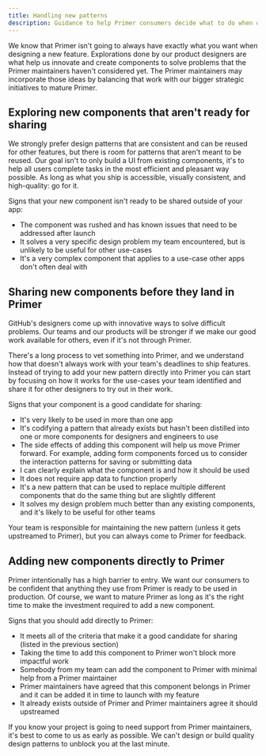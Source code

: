 ```yaml
---
title: Handling new patterns
description: Guidance to help Primer consumers decide what to do when discovering a new design pattern. This primary audience for this guidance is GitHub staff.
---
```


We know that Primer isn't going to always have exactly what you want when designing a new feature. Explorations done by our product designers are what help us innovate and create components to solve problems that the Primer maintainers haven't considered yet. The Primer maintainers may incorporate those ideas by balancing that work with our bigger strategic initiatives to mature Primer.

## Exploring new components that aren't ready for sharing

We strongly prefer design patterns that are consistent and can be reused for other features, but there is room for patterns that aren't meant to be reused. Our goal isn't to only build a UI from existing components, it's to help all users complete tasks in the most efficient and pleasant way possible. As long as what you ship is accessible, visually consistent, and high-quality: go for it.

Signs that your new component isn't ready to be shared outside of your app:

- The component was rushed and has known issues that need to be addressed after launch
- It solves a very specific design problem my team encountered, but is unlikely to be useful for other use-cases
- It's a very complex component that applies to a use-case other apps don't often deal with

## Sharing new components before they land in Primer

GitHub's designers come up with innovative ways to solve difficult problems. Our teams and our products will be stronger if we make our good work available for others, even if it's not through Primer.

There's a long process to vet something into Primer, and we understand how that doesn't always work with your team's deadlines to ship features. Instead of trying to add your new pattern directly into Primer you can start by focusing on how it works for the use-cases your team identified and share it for other designers to try out in their work.

Signs that your component is a good candidate for sharing:

- It's very likely to be used in more than one app
- It's codifying a pattern that already exists but hasn't been distilled into one or more components for designers and engineers to use
- The side effects of adding this component will help us move Primer forward. For example, adding form components forced us to consider the interaction patterns for saving or submitting data
- I can clearly explain what the component is and how it should be used
- It does not require app data to function properly
- It's a new pattern that can be used to replace multiple different components that do the same thing but are slightly different
- It solves my design problem much better than any existing components, and it's likely to be useful for other teams

Your team is responsible for maintaining the new pattern (unless it gets upstreamed to Primer), but you can always come to Primer for feedback.

<!--
TODO: uncomment this after the "Adding new components" page has been added

For more information about piloting new components outside of Primer, read the guidance about the [on-ramp from product to Primer](/guides/contribute/adding-new-components#on-ramp-from-product-to-primer).
-->

## Adding new components directly to Primer

Primer intentionally has a high barrier to entry. We want our consumers to be confident that anything they use from Primer is ready to be used in production. Of course, we want to mature Primer as long as it's the right time to make the investment required to add a new component.

Signs that you should add directly to Primer:

- It meets all of the criteria that make it a good candidate for sharing (listed in the previous section)
- Taking the time to add this component to Primer won't block more impactful work
- Somebody from my team can add the component to Primer with minimal help from a Primer maintainer
- Primer maintainers have agreed that this component belongs in Primer and it can be added it in time to launch with my feature
- It already exists outside of Primer and Primer maintainers agree it should upstreamed

If you know your project is going to need support from Primer maintainers, it's best to come to us as early as possible. We can't design or build quality design patterns to unblock you at the last minute.

<!--
TODO: uncomment this after the "Adding new components" page has been added

For more information about introducing new components to Primer, read the guidance about [upstreaming components](/guides/contribute/adding-new-components#upstreaming-to-primer) and [adding components directly to Primer](/guides/contribute/adding-new-components#adding-components-directly-to-primer)
-->
